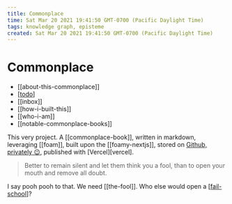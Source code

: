 ```yaml
---
title: Commonplace
time: Sat Mar 20 2021 19:41:50 GMT-0700 (Pacific Daylight Time)
tags: knowledge graph, episteme
created: Sat Mar 20 2021 19:41:50 GMT-0700 (Pacific Daylight Time)
---
```


# Commonplace

- [[about-this-commonplace]]
- [[todo]]
- [[inbox]]
- [[how-i-built-this]]
- [[who-i-am]]
- [[notable-commonplace-books]]

This very project. A [[commonplace-book]], written in markdown, leveraging [[foam]], built upon the [[foamy-nextjs]], stored on [Github, privately 😉](https://github.com/krry/commonplace), published with [Vercel][vercel].

> Better to remain silent and let them think you a fool, than to open your mouth and remove all doubt.

I say pooh pooh to that. We need [[the-fool]]. Who else would open a [[fail-school]]?

[//begin]: # "Autogenerated link references for markdown compatibility"
[todo]: ../todo "Todo"
[fail-school]: ../attend/fail-school "Fail School"
[//end]: # "Autogenerated link references"